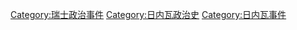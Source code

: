 [[Category:瑞士政治事件|Category:瑞士政治事件]]
[[Category:日内瓦政治史|Category:日内瓦政治史]]
[[Category:日内瓦事件|Category:日内瓦事件]]